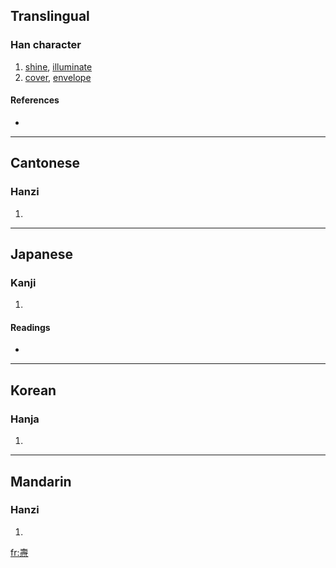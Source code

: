 {{also|焘}}
==Translingual==

===Han character===
{{Han char|rn=86|rad=火|as=14|sn=18|four=4033<sub>4</sub>|canj=土弓一火 (GNMF)}}

# [[shine]], [[illuminate]]
# [[cover]], [[envelope]]

====References====
* {{Han ref|kx=0685.350|dkj=19519|dj=1098.210|hdz=32244.050|uh=71FE|ud=29182|bh=C276|bd=49782}}

----

==Cantonese==

===Hanzi===
{{yue-hanzi|jyut=|y=dou6, tou4|sim=焘}}

# {{defn|Cantonese}}

----

==Japanese==

===Kanji===
{{ja-kanji|grade=|rs=火14}}

# {{defn|Japanese}}

====Readings====
* {{ja-readings|on=[[とう]] (tō), [[どう]] (dō), [[ちゅう]] (chū), [[じゅ]] (ju)|kun=[[てらす]] (terasu)}}

----

==Korean==

===Hanja===
{{ko-hanja|hangeul=도|eumhun=|rv=do|mr=to|y=to}}

# {{defn|Korean}}

----

==Mandarin==

===Hanzi===
{{cmn-hanzi|sim=焘|pin=[[chóu]] ([[chou2]])|wg=ch'ou<sup>2</sup>}}

# {{defn|Mandarin}}

[[fr:燾]]